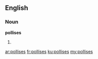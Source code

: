 ==English==

===Noun===
'''pollises'''

# {{plural of|[[pollis]]}}

[[ar:pollises]]
[[fr:pollises]]
[[ku:pollises]]
[[my:pollises]]